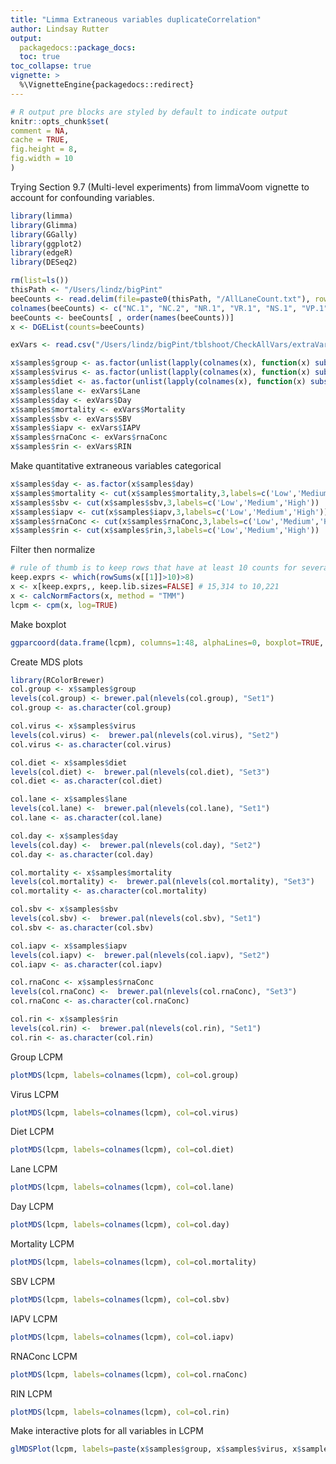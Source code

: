 ```yaml
---
title: "Limma Extraneous variables duplicateCorrelation"
author: Lindsay Rutter
output:
  packagedocs::package_docs:
  toc: true
toc_collapse: true
vignette: >
  %\VignetteEngine{packagedocs::redirect}
---
```

  
  <meta http-equiv="content-type" content="text/html;charset=utf-8" />
  
  ```r
# R output pre blocks are styled by default to indicate output
knitr::opts_chunk$set(
  comment = NA,
  cache = TRUE,
  fig.height = 8,
  fig.width = 10
)
```
Trying Section 9.7 (Multi-level experiments) from limmaVoom vignette to account for confounding variables.

```r
library(limma)
library(Glimma)
library(GGally)
library(ggplot2)
library(edgeR)
library(DESeq2)

rm(list=ls())
thisPath <- "/Users/lindz/bigPint"
beeCounts <- read.delim(file=paste0(thisPath, "/AllLaneCount.txt"), row.names=1, stringsAsFactors = FALSE)
colnames(beeCounts) <- c("NC.1", "NC.2", "NR.1", "VR.1", "NS.1", "VP.1", "NS.2", "VR.2", "NP.1", "VP.2", "VC.1", "NP.2", "VP.3", "NP.3", "VS.1", "VS.2", "VC.2", "NC.3", "VP.4", "NC.4", "NR.2", "VC.3", "VC.4", "NP.4", "VR.3", "NC.5", "VS.3", "NP.5", "VC.5", "VS.4", "NS.3", "VS.5", "VP.5", "NR.3", "NR.4", "VC.6", "NS.4", "NC.6", "NP.6", "VR.4", "NR.5", "NR.6", "NS.5", "VP.6", "NS.6", "VR.5", "VR.6", "VS.6")
beeCounts <- beeCounts[ , order(names(beeCounts))]
x <- DGEList(counts=beeCounts)

exVars <- read.csv("/Users/lindz/bigPint/tblshoot/CheckAllVars/extraVarClean.csv")

x$samples$group <- as.factor(unlist(lapply(colnames(x), function(x) substring(unlist(strsplit(x, "[.]"))[1],1))))
x$samples$virus <- as.factor(unlist(lapply(colnames(x), function(x) substring(unlist(strsplit(x, "[.]"))[1],1,1))))
x$samples$diet <- as.factor(unlist(lapply(colnames(x), function(x) substring(unlist(strsplit(x, "[.]"))[1],2,2))))
x$samples$lane <- exVars$Lane
x$samples$day <- exVars$Day
x$samples$mortality <- exVars$Mortality
x$samples$sbv <- exVars$SBV
x$samples$iapv <- exVars$IAPV
x$samples$rnaConc <- exVars$rnaConc
x$samples$rin <- exVars$RIN
```

Make quantitative extraneous variables categorical
```r
x$samples$day <- as.factor(x$samples$day)
x$samples$mortality <- cut(x$samples$mortality,3,labels=c('Low','Medium','High'))
x$samples$sbv <- cut(x$samples$sbv,3,labels=c('Low','Medium','High'))
x$samples$iapv <- cut(x$samples$iapv,3,labels=c('Low','Medium','High'))
x$samples$rnaConc <- cut(x$samples$rnaConc,3,labels=c('Low','Medium','High'))
x$samples$rin <- cut(x$samples$rin,3,labels=c('Low','Medium','High'))
```

Filter then normalize
```r
# rule of thumb is to keep rows that have at least 10 counts for several samples
keep.exprs <- which(rowSums(x[[1]]>10)>8)
x <- x[keep.exprs,, keep.lib.sizes=FALSE] # 15,314 to 10,221
x <- calcNormFactors(x, method = "TMM")
lcpm <- cpm(x, log=TRUE)
```

Make boxplot
```r
ggparcoord(data.frame(lcpm), columns=1:48, alphaLines=0, boxplot=TRUE, scale="globalminmax") + coord_flip()
```

Create MDS plots
```r
library(RColorBrewer)
col.group <- x$samples$group
levels(col.group) <- brewer.pal(nlevels(col.group), "Set1")
col.group <- as.character(col.group)

col.virus <- x$samples$virus
levels(col.virus) <-  brewer.pal(nlevels(col.virus), "Set2")
col.virus <- as.character(col.virus)

col.diet <- x$samples$diet
levels(col.diet) <-  brewer.pal(nlevels(col.diet), "Set3")
col.diet <- as.character(col.diet)

col.lane <- x$samples$lane
levels(col.lane) <-  brewer.pal(nlevels(col.lane), "Set1")
col.lane <- as.character(col.lane)

col.day <- x$samples$day
levels(col.day) <-  brewer.pal(nlevels(col.day), "Set2")
col.day <- as.character(col.day)

col.mortality <- x$samples$mortality
levels(col.mortality) <-  brewer.pal(nlevels(col.mortality), "Set3")
col.mortality <- as.character(col.mortality)

col.sbv <- x$samples$sbv
levels(col.sbv) <-  brewer.pal(nlevels(col.sbv), "Set1")
col.sbv <- as.character(col.sbv)

col.iapv <- x$samples$iapv
levels(col.iapv) <-  brewer.pal(nlevels(col.iapv), "Set2")
col.iapv <- as.character(col.iapv)

col.rnaConc <- x$samples$rnaConc
levels(col.rnaConc) <-  brewer.pal(nlevels(col.rnaConc), "Set3")
col.rnaConc <- as.character(col.rnaConc)

col.rin <- x$samples$rin
levels(col.rin) <-  brewer.pal(nlevels(col.rin), "Set1")
col.rin <- as.character(col.rin)
```

Group LCPM
```r
plotMDS(lcpm, labels=colnames(lcpm), col=col.group)
```

Virus LCPM
```r
plotMDS(lcpm, labels=colnames(lcpm), col=col.virus)
```

Diet LCPM
```r
plotMDS(lcpm, labels=colnames(lcpm), col=col.diet)
```

Lane LCPM
```r
plotMDS(lcpm, labels=colnames(lcpm), col=col.lane)
```

Day LCPM
```r
plotMDS(lcpm, labels=colnames(lcpm), col=col.day)
```

Mortality LCPM
```r
plotMDS(lcpm, labels=colnames(lcpm), col=col.mortality)
```

SBV LCPM
```r
plotMDS(lcpm, labels=colnames(lcpm), col=col.sbv)
```

IAPV LCPM
```r
plotMDS(lcpm, labels=colnames(lcpm), col=col.iapv)
```

RNAConc LCPM
```r
plotMDS(lcpm, labels=colnames(lcpm), col=col.rnaConc)
```

RIN LCPM
```r
plotMDS(lcpm, labels=colnames(lcpm), col=col.rin)
```

Make interactive plots for all variables in LCPM
```r
glMDSPlot(lcpm, labels=paste(x$samples$group, x$samples$virus, x$samples$diet, x$samples$lane, x$samples$day, x$samples$mortality, x$samples$sbv, x$samples$iapv, x$samples$rnaConc, x$samples$rin, colnames(lcpm), sep="_"), groups=x$samples[,c(1,c(4:12))], launch=FALSE, folder = "glimmaPlotsLPCM", html = "glimmaPlotsLPCM")
```
